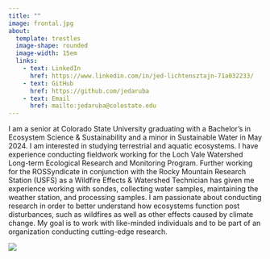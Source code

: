 ```yaml
---
title: ""
image: frontal.jpg
about: 
  template: trestles
  image-shape: rounded
  image-width: 15em
  links:
    - text: LinkedIn
      href: https://www.linkedin.com/in/jed-lichtensztajn-71a032233/
    - text: GitHub
      href: https://github.com/jedaruba
    - text: Email
      href: mailto:jedaruba@colostate.edu
---
```


I am a senior at Colorado State University graduating with a Bachelor's in Ecosystem Science & Sustainability and a minor in Sustainable Water in May 2024. I am interested in studying terrestrial and aquatic ecosystems. I have experience conducting fieldwork working for the Loch Vale Watershed Long-term Ecological Research and Monitoring Program. Further working for the ROSSyndicate in conjunction with the Rocky Mountain Research Station (USFS) as a Wildfire Effects & Watershed Technician has given me experience working with sondes, collecting water samples, maintaining the weather station, and processing samples. I am passionate about conducting research in order to better understand how ecosystems function post disturbances, such as wildfires as well as other effects caused by climate change. My goal is to work with like-minded individuals and to be part of an organization conducting cutting-edge research.

![](gallery/LV15.jpg)
